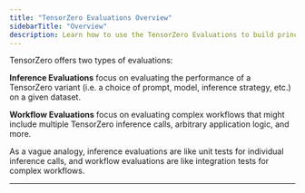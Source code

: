 ```yaml
---
title: "TensorZero Evaluations Overview"
sidebarTitle: "Overview"
description: Learn how to use the TensorZero Evaluations to build principled LLM-powered applications.
---
```


TensorZero offers two types of evaluations:

**Inference Evaluations** focus on evaluating the performance of a TensorZero variant (i.e. a choice of prompt, model, inference strategy, etc.) on a given dataset.

**Workflow Evaluations** focus on evaluating complex workflows that might include multiple TensorZero inference calls, arbitrary application logic, and more.

As a vague analogy, inference evaluations are like unit tests for individual inference calls, and workflow evaluations are like integration tests for complex workflows.

---

<Columns cols={2}>
  <Card
    title="Tutorial: Inference Evaluations"
    href="/evaluations/inference-evaluations/tutorial/"
  ></Card>
  <Card
    title="Tutorial: Workflow Evaluations"
    href="/evaluations/workflow-evaluations/tutorial/"
  ></Card>
</Columns>
